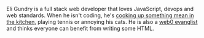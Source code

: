 ---
---

Eli Gundry is a full stack web developer that loves JavaScript, devops and web standards. When he isn't coding, he's
<EmojiText emoji="👨‍🍳" label="chef cause I'm cooking">[cooking up something mean in the kitchen](/blog/#cooking)</EmojiText>,
<EmojiText emoji="🎾" label="tennis ball because that's what I'm playing">playing tennis</EmojiText> or
<EmojiText emoji="🐈🐈‍⬛" label="it's my cats!">annoying his cats</EmojiText>. He is also a
<EmojiText emoji="✳️" label="green asterisk emoji for that pure html energy">[web0 evanglist](/web0.html)</EmojiText>
and thinks everyone can benefit from writing some HTML.
